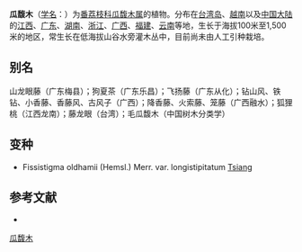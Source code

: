 {{Speciesbox
| name = 瓜馥木
| status = 
| status_system = 
| image = Fissistigma oldhamii.jpg
| image_caption = ''Fissistigma oldhamii''
| genus = Fissistigma
| species = oldhamii
| authority = 
| subdivision_ranks =[[变种|变种]]
| subdivision =
* 瓜馥木 ''F. o.'' var. ''oldhamii''
* [[长柄瓜馥木|长柄瓜馥木]] ''F. o.'' var. ''longistipitatum''
}}

'''瓜馥木'''（[[学名|学名]]：{{lang|la|''Fissistigma oldhamii''}}）为[[番荔枝科|番荔枝科]][[瓜馥木属|瓜馥木属]]的植物。分布在[[台湾岛|台湾岛]]、[[越南|越南]]以及[[中国大陆|中国大陆]]的[[江西|江西]]、[[广东|广东]]、[[湖南|湖南]]、[[浙江|浙江]]、[[广西|广西]]、[[福建|福建]]、[[云南|云南]]等地，生长于海拔100米至1,500米的地区，常生长在低海拔山谷水旁灌木丛中，目前尚未由人工引种栽培。

== 别名 ==
山龙眼藤（广东梅县）；狗夏茶（广东乐昌）；飞扬藤（广东从化）；钻山风、铁钻、小香藤、香藤风、古风子（广西）；降香藤、火索藤、笼藤（广西融水）；狐狸桃（江西龙南）；藤龙眼（台湾）；毛瓜馥木（中国树木分类学）

== 变种 ==
* Fissistigma oldhamii (Hemsl.) Merr. var. longistipitatum [[蒋英_(植物学家)|Tsiang]]

== 参考文献 ==
<div class="references-small">
* {{cite web| url =http://www.bioinfo.cn/db05/KmzwSpecies.php?action=view&id=229| title =瓜馥木（原变种）| work =《中国高等植物数据库全库》| publisher =中国科学院微生物研究所| author =昆明植物研究所| accessdate =2009-02-21| deadurl =yes| archiveurl =https://web.archive.org/web/20160305095535/http://www.bioinfo.cn/db05/KmzwSpecies.php?action=view&id=229| archivedate =2016-03-05}}
</div>
{{Taxonbar|from=Q15224910}}

[[Category:瓜馥木属|瓜馥木]]


{{植物小作品}}